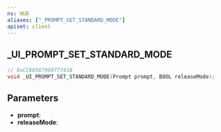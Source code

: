 ```yaml
---
ns: HUD
aliases: ["_PROMPT_SET_STANDARD_MODE"]
apiset: client
---
```

## _UI_PROMPT_SET_STANDARD_MODE

```c
// 0xCC6656799977741B
void _UI_PROMPT_SET_STANDARD_MODE(Prompt prompt, BOOL releaseMode);
```


## Parameters
* **prompt**:
* **releaseMode**: